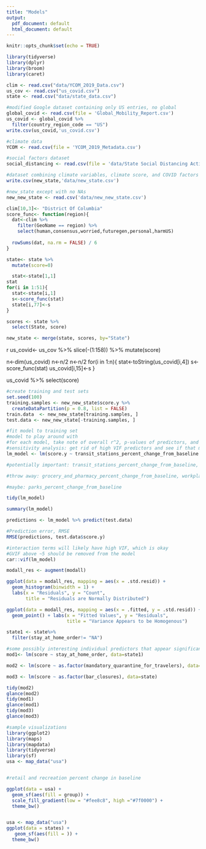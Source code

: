 ```yaml
---
title: "Models"
output:
  pdf_document: default
  html_document: default
---
```


```r
knitr::opts_chunk$set(echo = TRUE)

library(tidyverse)
library(dplyr)
library(broom)
library(caret)

clim <- read.csv("data/YCOM_2019_Data.csv")
us_cov <- read.csv("us_covid.csv")
state <- read.csv("data/state_data.csv")
```


```r
#modified Google dataset containing only US entries, no global
global_covid <- read.csv(file = 'Global_Mobility_Report.csv')
us_covid <- global_covid %>%
  filter(country_region_code == "US")
write.csv(us_covid,'us_covid.csv')

#climate data
YCOM <- read.csv(file = 'YCOM_2019_Metadata.csv')

#social factors dataset
social_distancing <- read.csv(file = 'data/State Social Distancing Actions.csv')

#dataset combining climate variables, climate score, and COVID factors by state
write.csv(new_state,'data/new_state.csv')

#new_state except with no NAs
new_new_state <- read.csv('data/new_new_state.csv')
```


```r
clim[10,3]<- "District Of Columbia"
score_func<- function(region){
  dat<-clim %>%
    filter(GeoName == region) %>%
    select(human,consensus,worried,futuregen,personal,harmUS) 
  
  rowSums(dat, na.rm = FALSE) / 6
}

state<- state %>%
  mutate(score=0)

  stat<-state[1,1]
stat
for(i in 1:51){
  stat<-state[i,1]
  s<-score_func(stat)
  state[i,77]<-s
}

scores <- state %>%
  select(State, score)

new_state <- merge(state, scores, by="State")
```


{r ignore this for now}
us_covid<- us_cov %>%
  slice(-(1:158)) %>%
  mutate(score)

n<-dim(us_covid)
n<-n/2
n<-n/2
for(i in 1:n){
  stat<-toString(us_covid[i,4])
    s<-score_func(stat)
  us_covid[i,15]<-s
}

us_covid %>%
  select(score)


```r
#create training and test sets
set.seed(100)
training.samples <- new_new_state$score.y %>%
  createDataPartition(p = 0.8, list = FALSE)
train.data  <- new_new_state[training.samples, ]
test.data <- new_new_state[-training.samples, ]

#fit model to training set
#model to play around with
#for each model, take note of overall r^2, p-values of predictors, and VIF values of predictors
#sensitivity analysis: get rid of high VIF predictors and see if that meaningfully affects results
lm_model <- lm(score.y ~ transit_stations_percent_change_from_baseline + bar_closures + retail_and_recreation_percent_change_from_baseline + parks_percent_change_from_baseline, na.action=na.omit, data = train.data)

#potentially important: transit_stations_percent_change_from_baseline, bar_closures, retail_and_recreation_percent_change_from_baseline

#throw away: grocery_and_pharmacy_percent_change_from_baseline, workplaces_percent_change_from_baseline, status_of_reopening, residential_percent_change_from_baseline

#maybe: parks_percent_change_from_baseline

tidy(lm_model)

summary(lm_model)

predictions <- lm_model %>% predict(test.data)

#Prediction error, RMSE
RMSE(predictions, test.data$score.y)
```


```r
#interaction terms will likely have high VIF, which is okay
#GVIF above ~5 should be removed from the model
car::vif(lm_model)
```


```r
modall_res <- augment(modall)

ggplot(data = modall_res, mapping = aes(x = .std.resid)) + 
  geom_histogram(binwidth = 1) + 
  labs(x = "Residuals", y = "Count",
       title = "Residuals are Normally Distributed")

ggplot(data = modall_res, mapping = aes(x = .fitted, y = .std.resid)) + 
  geom_point() + labs(x = "Fitted Values", y = "Residuals", 
                      title = "Variance Appears to be Homogenous")
```


```r
state1 <- state%>%
  filter(stay_at_home_order!= "NA")

#some possibly interesting individual predictors that appear significant
mod1<- lm(score ~ stay_at_home_order, data=state1)

mod2 <- lm(score ~ as.factor(mandatory_quarantine_for_travelers), data=state)

mod3 <- lm(score ~ as.factor(bar_closures), data=state)

tidy(mod2)
glance(mod2)
tidy(mod1)
glance(mod1)
tidy(mod3)
glance(mod3)
```


```r
#sample visualizations
library(ggplot2)
library(maps)
library(mapdata)
library(tidyverse)
library(sf)
usa <- map_data("usa")


#retail and recreation percent change in baseline

ggplot(data = usa) +
  geom_sf(aes(fill = group)) +
  scale_fill_gradient(low = "#fee8c8", high ="#7f0000") +
  theme_bw()


usa <- map_data("usa")
ggplot(data = states) + 
   geom_sf(aes(fill = )) +
  theme_bw()

```

